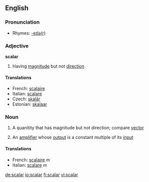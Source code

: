 ==English==

===Pronunciation===
*Rhymes: [[Rhymes:English:-eɪlə(r)|-eɪlə(r)]]

===Adjective===
'''scalar'''

#{{mathematics}} Having [[magnitude]] but not [[direction]]

====Translations====

*French: [[scalaire]]
*Italian: [[scalare]]
*Czech: [[skalár]]
*Estonian: [[skalaar]]

===Noun===
{{wikipedia}}
{{en-noun}}

#{{mathematics}} A quanitity that has magnitude but not direction; compare [[vector]]
#{{electronics}} An [[amplifier]] whose [[output]] is a constant multiple of its [[input]]

====Translations====

*French: [[scalaire]] ''m''
*Italian: [[scalare]] ''m''

[[de:scalar]]
[[io:scalar]]
[[fi:scalar]]
[[vi:scalar]]